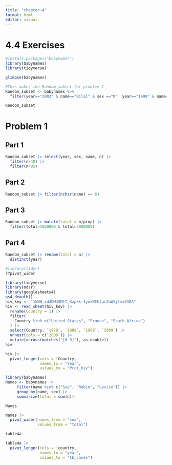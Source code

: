 ```yaml
---
title: "chapter-4"
format: html
editor: visual
---
```


# 4.4 Exercises

```r
#install.packages("babynames")
library(babynames)
library(tidyverse)
```

```r
glimpse(babynames)
```
```r
#This makes the Random_subset for problem 1
Random_subset <- babynames %>%
  filter(year=="2003" & name=="Bilal" & sex =="M" |year=="1999" & name=="Terria" & sex =="F" |year=="2010" & name=="Naziyah" & sex =="F" |year=="1989" & name=="Shawana" & sex =="F" |year=="1989" & name=="Jessi" & sex =="F" |year=="1928" & name=="Tillman" & sex =="M"|year=="1981" & name=="Leslee" & sex =="F" |year=="1981" & name=="Sherise" & sex =="F"|year=="1920" & name=="Marquerite" & sex =="F" |year=="1941" & name=="Lorraine" & sex =="M") 
```

```r
Random_subset
```

# Problem 1

## Part 1

```r
Random_subset |> select(year, sex, name, n) |>
  filter(n>40) |>
  filter(n<85)
```

## Part 2

```r
Random_subset |> filter(nchar(name) == 6)
```

## Part 3

```r
Random_subset |> mutate(total = n/prop) |>
  filter(total>1960000 & total<2000000)
```

## Part 4

```r
Random_subset |> rename(total = n) |>
  distinct(year)
```

```r
#library(tidyr)
??pivot_wider
```

```r
library(tidyverse)
library(mdsr)
library(googlesheets4)
gs4_deauth()
hiv_key <- "1kWH_xdJDM4SMfT_Kzpkk-1yuxWChfurZuWYjfmv51EA"
hiv <- read_sheet(hiv_key) |>
  rename(Country = 1) |>
  filter(
    Country %in% c("United States", "France", "South Africa")
  ) |>
  select(Country, `1979`, `1989`, `1999`, `2009`) |>
  unnest(cols = c(`2009`)) |>
  mutate(across(matches("[0-9]"), as.double))
hiv
```
```r
hiv |>
  pivot_longer(cols = !Country, 
               names_to = "Year", 
               values_to = "Prct_hiv")
```

```r
library(babynames)
Names <- babynames |>
     filter(name %in% c("Sue", "Robin", "Leslie")) |>
     group_by(name, sex) |>
     summarize(total = sum(n))

Names
```


```r

Names |>
  pivot_wider(names_from = "sex",
              values_from = "total")
```

```r
table4a

```

```r
table4a |>
  pivot_longer(cols = !country,
               names_to = "year",
               values_to = "tb_cases")
```

```r

```

```r

```
